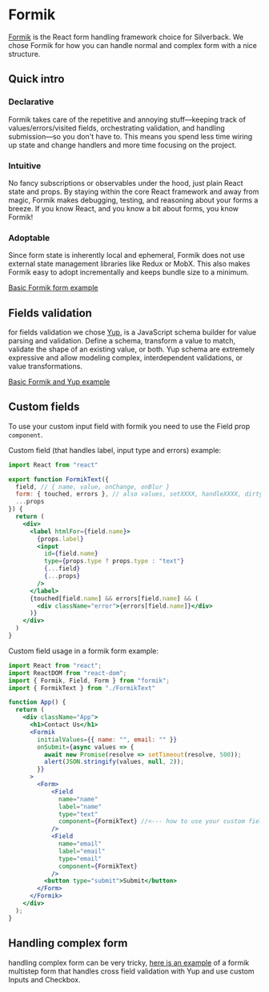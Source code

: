 # Formik

[Formik](https://formik.org/) is the React form handling framework choice for
Silverback. We chose Formik for how you can handle normal and complex form with a nice structure.

## Quick intro

### Declarative
Formik takes care of the repetitive and annoying stuff—keeping track of values/errors/visited fields, orchestrating validation, and handling submission—so you don't have to. This means you spend less time wiring up state and change handlers and more time focusing on the project.

### Intuitive
No fancy subscriptions or observables under the hood, just plain React state and props. By staying within the core React framework and away from magic, Formik makes debugging, testing, and reasoning about your forms a breeze. If you know React, and you know a bit about forms, you know Formik!

### Adoptable
Since form state is inherently local and ephemeral, Formik does not use external state management libraries like Redux or MobX. This also makes Formik easy to adopt incrementally and keeps bundle size to a minimum.

[Basic Formik form example](https://codesandbox.io/s/dazzling-swanson-wne32?from-embed)

## Fields validation

for fields validation we chose [Yup](https://github.com/jquense/yup), is a JavaScript schema builder for value parsing and validation. Define a schema, transform a value to match, validate the shape of an existing value, or both. Yup schema are extremely expressive and allow modeling complex, interdependent validations, or value transformations.

[Basic Formik and Yup example](https://codesandbox.io/s/zkrk5yldz)

## Custom fields
To use your custom input field with formik you need to use the Field prop `component`.

Custom field (that handles label, input type and errors) example:

```jsx
import React from "react"

export function FormikText({
  field, // { name, value, onChange, onBlur }
  form: { touched, errors }, // also values, setXXXX, handleXXXX, dirty, isValid, status, etc.
  ...props
}) {
  return (
    <div>
      <label htmlFor={field.name}>
        {props.label}
        <input
          id={field.name}
          type={props.type ? props.type : "text"}
          {...field}
          {...props}
        />
      </label>
      {touched[field.name] && errors[field.name] && (
        <div className="error">{errors[field.name]}</div>
      )}
    </div>
  )
}
```

Custom field usage in a formik form example:

```jsx
import React from "react";
import ReactDOM from "react-dom";
import { Formik, Field, Form } from "formik";
import { FormikText } from "./FormikText"

function App() {
  return (
    <div className="App">
      <h1>Contact Us</h1>
      <Formik
        initialValues={{ name: "", email: "" }}
        onSubmit={async values => {
          await new Promise(resolve => setTimeout(resolve, 500));
          alert(JSON.stringify(values, null, 2));
        }}
      >
        <Form>
			<Field
			  name="name"
			  label="name"
			  type="text"
			  component={FormikText} //<--- how to use your custom field
			/>
			<Field
			  name="email"
			  label="email"
			  type="email"
			  component={FormikText}
			/>
          <button type="submit">Submit</button>
        </Form>
      </Formik>
    </div>
  );
}
```

## Handling complex form
handling complex form can be very tricky, [here is an example](https://github.com/AmazeeLabs/react-form-decision/tree/main/src/components/formik) of a formik multistep form that handles cross field validation with Yup and use custom Inputs and Checkbox.

